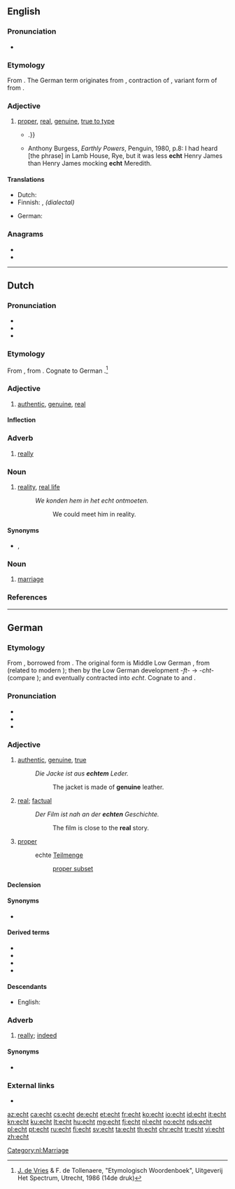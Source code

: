 ==English==
{{was wotd|2011|December|2}}

===Pronunciation===
* {{IPA|/ɛkt/|lang=en}}

===Etymology===
From {{etyl|de|en}} {{m|de|echt||real}}. The German term originates from {{etyl|gml|en}} {{m|gml|echt||lawful, genuine}}, contraction of {{m|gml|ehacht}}, variant form of {{m|gml|ehaft||lawful, pertaining to the law}} from {{m|gml|e|ê(e)|law, marriage}}.

===Adjective===
{{en-adj}}

# [[proper]], [[real]], [[genuine]], [[true to type]]
#* {{quote-journal|2009|January 18|Ross Douthat|When Buckley Met Reagan|New York Times|url=http://www.nytimes.com/2009/01/18/books/review/Douthat-t.html|passage=An '''echt''' Burkean with a snob’s disdain for the contemporary Republican Party, Hart hinted at a road not taken{{...|, in which a Buckley-led conservative intelligentsia might have labored to infiltrate and convert the liberal-leaning Eastern Establishment, rather than making common cause with Sunbelt populists, Reagan Democrats and other faintly embarrassing constituencies}}.}}
#* Anthony Burgess, ''Earthly Powers'', Penguin, 1980, p.8: I had heard [the phrase] in Lamb House, Rye, but it was less '''echt''' Henry James than Henry James mocking '''echt''' Meredith.

====Translations====
{{trans-top|genuine}}
* Dutch: {{t+|nl|echt}}
* Finnish: {{t+|fi|aito}}, ''(dialectal)'' {{t+|fi|ehta}}
{{trans-mid}}
* German: {{t+|de|echt}}
{{trans-bottom}}

===Anagrams===
* {{l|en|etch}}
* {{l|en|tech}}

----

==Dutch==

===Pronunciation===
* {{rhymes|ɛxt|lang=nl}}
* {{IPA|/ɛxt/|lang=nl}}
* {{audio|Nl-echt.ogg|audio|lang=nl}}

===Etymology===
From {{inh|nl|dum|echt}}, from {{inh|nl|odt|*ēhaft}}.
Cognate to German {{m|de|echt}}.<ref>[[w:Jan de Vries (linguist)|J. de Vries]] & F. de Tollenaere, "Etymologisch Woordenboek", Uitgeverij Het Spectrum, Utrecht, 1986 (14de druk)</ref>

===Adjective===
{{nl-adj}}

# [[authentic]], [[genuine]], [[real]]

====Inflection====
{{nl-decl-adj}}

===Adverb===
{{nl-adv}}

# [[really]]

===Noun===
{{nl-noun|n|-|-}}

# [[reality]], [[real life]]
#: ''We konden hem in het echt ontmoeten.''
#:: We could meet him in reality.

====Synonyms====
* {{sense|reality}} {{l|nl|werkelijkheid}}, {{l|nl|realiteit}}

===Noun===
{{nl-noun|m|-|-}}

# [[marriage]]
#: {{ux|nl|In de echt verbinden|t=to bind in matrimony}}

===References===
<references/>

[[Category:nl:Marriage]]

----

==German==

===Etymology===
From {{etyl|gmh|de}} {{m|gmh|echt}}, borrowed from {{etyl|gml|de}} {{m|gml|echt||lawful, genuine}}. The original form is Middle Low German {{m|gml|ēhaft||lawful}}, from {{m|gml|ē||law}} (related to modern {{m|de|Ehe}}); then {{m|gml|ēhacht}} by the Low German development ''-ft-'' → ''-cht-'' (compare {{m|de|Nichte}}); and eventually contracted into ''echt''. Cognate to {{cog|goh|ēhaft||honourable}} and {{cog|nl|echt}}.

===Pronunciation===
* {{IPA|/ɛçt/|lang=de}}
* {{audio|De-at-echt.ogg|audio (Austria)|lang=de}}
* {{rhymes|ɛçt|lang=de}}

===Adjective===
{{de-adj|er|echtesten}}

# [[authentic]], [[genuine]], [[true]]
#: ''Die Jacke ist aus '''echtem''' Leder.''
#:: The jacket is made of '''genuine''' leather.
# {{lb|de|chiefly|colloquial}} [[real]]; [[factual]]
#: ''Der Film ist nah an der '''echten''' Geschichte.''
#:: The film is close to the '''real''' story.
# {{lb|de|maths}} [[proper]]
#: echte [[Teilmenge]]
#:: [[proper subset]]

====Declension====
{{de-decl-adj|echt|echter|echtest}}

====Synonyms====
* {{sense|real}} {{l|de|wirklich}}

====Derived terms====
* {{l|de|echtgolden}}
* {{l|de|Echtheit}}
* {{l|de|echtsilbern}}
* {{l|de|in echt}}

====Descendants====
* English: {{l|en|echt}}

===Adverb===
{{de-adv}}

# {{lb|de|chiefly|colloquial}} [[really]]; [[indeed]]

====Synonyms====
* {{l|de|wirklich}}

===External links===
* {{R:Duden}}

[[az:echt]]
[[ca:echt]]
[[cs:echt]]
[[de:echt]]
[[et:echt]]
[[fr:echt]]
[[ko:echt]]
[[io:echt]]
[[id:echt]]
[[it:echt]]
[[kn:echt]]
[[ku:echt]]
[[lt:echt]]
[[hu:echt]]
[[mg:echt]]
[[fj:echt]]
[[nl:echt]]
[[no:echt]]
[[nds:echt]]
[[pl:echt]]
[[pt:echt]]
[[ru:echt]]
[[fi:echt]]
[[sv:echt]]
[[ta:echt]]
[[th:echt]]
[[chr:echt]]
[[tr:echt]]
[[vi:echt]]
[[zh:echt]]